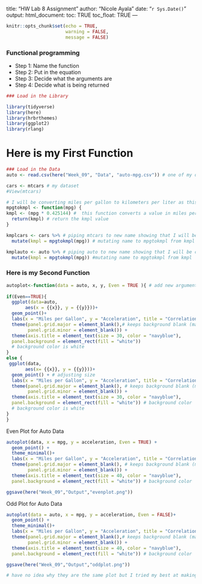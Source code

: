 
title: "HW Lab 8 Assignment"
author: "Nicole Ayala"
date: "`r Sys.Date()`"
output: 
  html_document:
    toc: TRUE
    toc_float: TRUE
---

```r
knitr::opts_chunk$set(echo = TRUE,
                      warning = FALSE,
                      message = FALSE)
```


### Functional programming

- Step 1: Name the function
- Step 2: Put in the equation
- Step 3: Decide what the arguments are
- Step 4: Decide what is being returned

```r
### Load in the Library

library(tidyverse)
library(here)
library(hrbrthemes) 
library(ggplot2)
library(rlang)
```

# Here is my First Function
```r
### Load in the Data
auto <- read.csv(here("Week_09", "Data", "auto-mpg.csv")) # one of my datasets

cars <- mtcars # my dataset
#View(mtcars)

# I will be converting miles per gallon to kilometers per liter as this was a great way to measure that a vehicle can travel while consuming a certain amount of liters of gas per km (one liter of gas) km/L is a measurement of fuel economy
mpgtokmpl <- function(mpg) {
kmpl <- (mpg * 0.425144) #  this function converts a value in miles per gallon to kilometers per liter
  return(kmpl) # return the kmpl value
}
```


```r
kmplcars <- cars %>% # piping mtcars to new name showing that I will be converting m/g to km/l with function created
  mutate(kmpl = mpgtokmpl(mpg)) # mutating name to mpgtokmpl from kmpl

kmplauto <- auto %>% # piping auto to new name showing that I will be converting m/g to km/l with function created
  mutate(kmpl = mpgtokmpl(mpg)) #mutating name to mpgtokmpl from kmpl

```

### Here is my Second Function


```r

autoplot<-function(data = auto, x, y, Even = TRUE ){ # add new argument for EVEN
  
if(Even==TRUE){
  ggplot(data=auto,
       aes(x = {{x}}, y = {{y}}))+
  geom_point()+
  labs(x = "Miles per Gallon", y = "Acceleration", title = "Correlation of the Acceleration within Cars and their Amount of Gallon Used") + # title and subtitles + x and y axes
  theme(panel.grid.major = element_blank(),# keeps background blank (maj/min)
        panel.grid.minor = element_blank()) +
  theme(axis.title = element_text(size = 30, color = "navyblue"),
  panel.background = element_rect(fill = "white"))
  # background color is white
}
else {
 ggplot(data,
       aes(x= {{x}}, y = {{y}}))+
  geom_point() + # adjusting size
  labs(x = "Miles per Gallon", y = "Acceleration", title = "Correlation of the Acceleration within Cars and their Amount of Gallon Used") + # title and subtitles + x and y axes
  theme(panel.grid.major = element_blank(), # keeps background blank (maj/min)
        panel.grid.minor = element_blank()) +
  theme(axis.title = element_text(size = 30, color = "navyblue"),
  panel.background = element_rect(fill = "white")) # background color
  # background color is white
}
}

```
Even Plot for Auto Data

```r
autoplot(data, x = mpg, y = acceleration, Even = TRUE) +
  geom_point() +
  theme_minimal()+
  labs(x = "Miles per Gallon", y = "Acceleration", title = "Correlation of the Acceleration within Cars and their Amount of Gallon Used") + # title  + x and y axes
  theme(panel.grid.major = element_blank(), # keeps background blank (maj/min)
        panel.grid.minor = element_blank()) +
  theme(axis.title = element_text(size = 40, color = "navyblue"),
  panel.background = element_rect(fill = "white")) # background color

ggsave(here("Week_09","Output","evenplot.png"))
```
 
Odd Plot for Auto Data
```r
autoplot(data = auto, x = mpg, y = acceleration, Even = FALSE)+
  geom_point() +
  theme_minimal()+
  labs(x = "Miles per Gallon", y = "Acceleration", title = "Correlation of the Acceleration within Cars and their Amount of Gallon Used") + # title  + x and y axes
  theme(panel.grid.major = element_blank(),# keeps background blank (maj/min)
        panel.grid.minor = element_blank()) +
  theme(axis.title = element_text(size = 40, color = "navyblue"),
  panel.background = element_rect(fill = "white")) # background color

ggsave(here("Week_09","Output","oddplot.png"))

# have no idea why they are the same plot but I tried my best at making a 'functional' function
```

